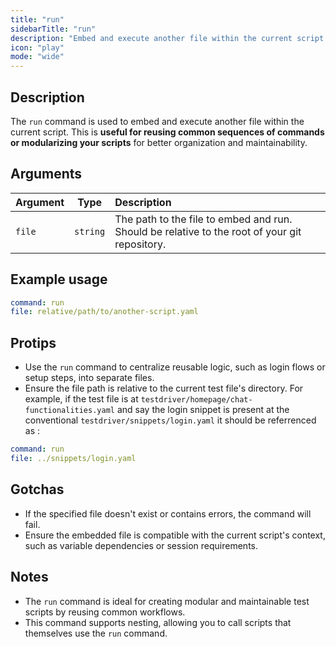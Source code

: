 ```yaml
---
title: "run"
sidebarTitle: "run"
description: "Embed and execute another file within the current script."
icon: "play"
mode: "wide"
---
```


## Description

The `run` command is used to embed and execute another file within the current script. This is **useful for reusing common sequences of commands or modularizing your scripts** for better organization and maintainability.

## Arguments

| Argument | Type     | Description                                                                                   |
| -------- | -------- | :-------------------------------------------------------------------------------------------- |
| `file`   | `string` | The path to the file to embed and run. Should be relative to the root of your git repository. |

## Example usage

```yaml
command: run
file: relative/path/to/another-script.yaml
```

## Protips

- Use the `run` command to centralize reusable logic, such as login flows or setup steps, into separate files.
- Ensure the file path is relative to the current test file's directory. For example, if the test file is at `testdriver/homepage/chat-functionalities.yaml` and say the login snippet is present at the conventional `testdriver/snippets/login.yaml` it should be referrenced as :

```yaml highlight={2}
command: run
file: ../snippets/login.yaml
```

## Gotchas

- If the specified file doesn't exist or contains errors, the command will fail.
- Ensure the embedded file is compatible with the current script's context, such as variable dependencies or session requirements.

## Notes

- The `run` command is ideal for creating modular and maintainable test scripts by reusing common workflows.
- This command supports nesting, allowing you to call scripts that themselves use the `run` command.
